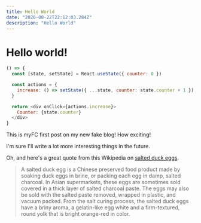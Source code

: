 ```yaml
---
title: Hello World
date: "2020-08-22T22:12:03.284Z"
description: "Hello World"
---
```

# Hello world!

```javascript live=true title=Counter
() => {
  const [state, setState] = React.useState({ counter: 0 })

  const actions = {
    increase: () => setState({ ...state, counter: state.counter + 1 }),
  }

  return <div onClick={actions.increase}>
    Counter: {state.counter}
  </div>
}
```

This is myFC first post on my new fake blog! How exciting!

I'm sure I'll write a lot more interesting things in the future.

Oh, and here's a great quote from this Wikipedia on
[salted duck eggs](https://en.wikipedia.org/wiki/Salted_duck_egg).

> A salted duck egg is a Chinese preserved food product made by soaking duck
> eggs in brine, or packing each egg in damp, salted charcoal. In Asian
> supermarkets, these eggs are sometimes sold covered in a thick layer of salted
> charcoal paste. The eggs may also be sold with the salted paste removed,
> wrapped in plastic, and vacuum packed. From the salt curing process, the
> salted duck eggs have a briny aroma, a gelatin-like egg white and a
> firm-textured, round yolk that is bright orange-red in color.
